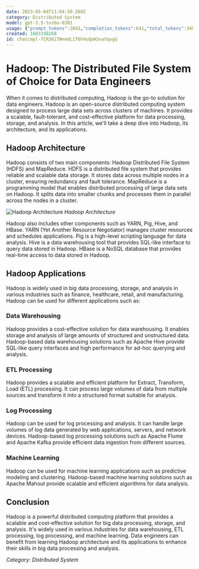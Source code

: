 ```yaml
---
date: 2023-05-04T11:04:50.269Z
category: Distributed System
model: gpt-3.5-turbo-0301
usage: {"prompt_tokens":2843,"completion_tokens":641,"total_tokens":3484}
created: 1683198268
id: chatcmpl-7CR361TWnmdL1TOV4sQaH3vaYqvgG
---
```


# Hadoop: The Distributed File System of Choice for Data Engineers

When it comes to distributed computing, Hadoop is the go-to solution for data engineers. Hadoop is an open-source distributed computing system designed to process large data sets across clusters of machines. It provides a scalable, fault-tolerant, and cost-effective platform for data processing, storage, and analysis. In this article, we'll take a deep dive into Hadoop, its architecture, and its applications.

## Hadoop Architecture

Hadoop consists of two main components: Hadoop Distributed File System (HDFS) and MapReduce. HDFS is a distributed file system that provides reliable and scalable data storage. It stores data across multiple nodes in a cluster, ensuring redundancy and fault tolerance. MapReduce is a programming model that enables distributed processing of large data sets on Hadoop. It splits data into smaller chunks and processes them in parallel across the nodes in a cluster.

![Hadoop Architecture](https://miro.medium.com/max/2640/1*KHh2b6SYwOTGQQvy2FT0yQ.png)
*Hadoop Architecture*

Hadoop also includes other components such as YARN, Pig, Hive, and HBase. YARN (Yet Another Resource Negotiator) manages cluster resources and schedules applications. Pig is a high-level scripting language for data analysis. Hive is a data warehousing tool that provides SQL-like interface to query data stored in Hadoop. HBase is a NoSQL database that provides real-time access to data stored in Hadoop.

## Hadoop Applications

Hadoop is widely used in big data processing, storage, and analysis in various industries such as finance, healthcare, retail, and manufacturing. Hadoop can be used for different applications such as:

### Data Warehousing

Hadoop provides a cost-effective solution for data warehousing. It enables storage and analysis of large amounts of structured and unstructured data. Hadoop-based data warehousing solutions such as Apache Hive provide SQL-like query interfaces and high performance for ad-hoc querying and analysis.

### ETL Processing

Hadoop provides a scalable and efficient platform for Extract, Transform, Load (ETL) processing. It can process large volumes of data from multiple sources and transform it into a structured format suitable for analysis.

### Log Processing

Hadoop can be used for log processing and analysis. It can handle large volumes of log data generated by web applications, servers, and network devices. Hadoop-based log processing solutions such as Apache Flume and Apache Kafka provide efficient data ingestion from different sources.

### Machine Learning

Hadoop can be used for machine learning applications such as predictive modeling and clustering. Hadoop-based machine learning solutions such as Apache Mahout provide scalable and efficient algorithms for data analysis.

## Conclusion

Hadoop is a powerful distributed computing platform that provides a scalable and cost-effective solution for big data processing, storage, and analysis. It's widely used in various industries for data warehousing, ETL processing, log processing, and machine learning. Data engineers can benefit from learning Hadoop architecture and its applications to enhance their skills in big data processing and analysis.

*Category: Distributed System*